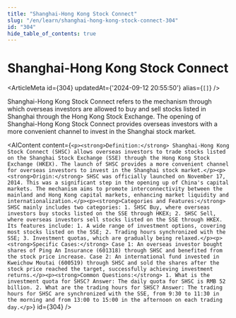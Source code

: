 ```yaml
---
title: "Shanghai-Hong Kong Stock Connect"
slug: "/en/learn/shanghai-hong-kong-stock-connect-304"
id: "304"
hide_table_of_contents: true
---
```



# Shanghai-Hong Kong Stock Connect

<ArticleMeta id={304} updatedAt={'2024-09-12 20:55:50'} alias={`[]`} />
<div className='border-solid border-b border-t-0 my-4 border-[var(--ifm-color-gray-300)]' />

Shanghai-Hong Kong Stock Connect refers to the mechanism through which overseas investors are allowed to buy and sell stocks listed in Shanghai through the Hong Kong Stock Exchange. The opening of Shanghai-Hong Kong Stock Connect provides overseas investors with a more convenient channel to invest in the Shanghai stock market.

<AIContent content={`<p><strong>Definition:</strong> Shanghai-Hong Kong Stock Connect (SHSC) allows overseas investors to trade stocks listed on the Shanghai Stock Exchange (SSE) through the Hong Kong Stock Exchange (HKEX). The launch of SHSC provides a more convenient channel for overseas investors to invest in the Shanghai stock market.</p><p><strong>Origin:</strong> SHSC was officially launched on November 17, 2014. This was a significant step in the opening up of China's capital markets. The mechanism aims to promote interconnectivity between the mainland and Hong Kong capital markets, enhancing market liquidity and internationalization.</p><p><strong>Categories and Features:</strong> SHSC mainly includes two categories: 1. SHSC Buy, where overseas investors buy stocks listed on the SSE through HKEX; 2. SHSC Sell, where overseas investors sell stocks listed on the SSE through HKEX. Its features include: 1. A wide range of investment options, covering most stocks listed on the SSE; 2. Trading hours synchronized with the SSE; 3. Investment quotas, which are gradually being relaxed.</p><p><strong>Specific Cases:</strong> Case 1: An overseas investor bought shares of Ping An Insurance (601318) through SHSC and benefited from the stock price increase. Case 2: An international fund invested in Kweichow Moutai (600519) through SHSC and sold the shares after the stock price reached the target, successfully achieving investment returns.</p><p><strong>Common Questions:</strong> 1. What is the investment quota for SHSC? Answer: The daily quota for SHSC is RMB 52 billion. 2. What are the trading hours for SHSC? Answer: The trading hours for SHSC are synchronized with the SSE, from 9:30 to 11:30 in the morning and from 13:00 to 15:00 in the afternoon on each trading day.</p>`} id={304} />
